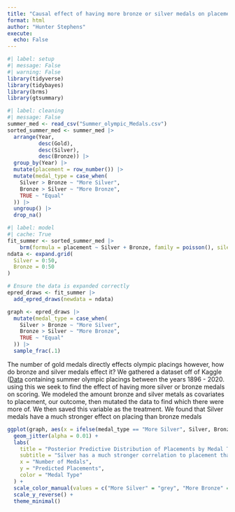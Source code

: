 ```yaml
---
title: "Causal effect of having more bronze or silver medals on placement"
format: html
author: "Hunter Stephens"
execute: 
  echo: False
---
```


```r
#| label: setup
#| message: False
#| warning: False
library(tidyverse)
library(tidybayes)
library(brms)
library(gtsummary)
```

```r
#| label: cleaning
#| message: False
summer_med <- read_csv("Summer_olympic_Medals.csv")
sorted_summer_med <- summer_med |>
  arrange(Year, 
          desc(Gold), 
          desc(Silver), 
          desc(Bronze)) |>
  group_by(Year) |>
  mutate(placement = row_number()) |> 
  mutate(medal_type = case_when(
    Silver > Bronze ~ "More Silver",
    Bronze > Silver ~ "More Bronze",
    TRUE ~ "Equal"
  )) |>
  ungroup() |> 
  drop_na()

```

```r
#| label: model
#| cache: True
fit_summer <- sorted_summer_med |> 
    brm(formula = placement ~ Silver + Bronze, family = poisson(), silent = 2, refresh = 0, seed = 9)
ndata <- expand.grid(
  Silver = 0:50, 
  Bronze = 0:50
)

# Ensure the data is expanded correctly
epred_draws <- fit_summer |> 
  add_epred_draws(newdata = ndata)

graph <- epred_draws |> 
  mutate(medal_type = case_when(
    Silver > Bronze ~ "More Silver",
    Bronze > Silver ~ "More Bronze",
    TRUE ~ "Equal"
  )) |>
  sample_frac(.1) 
```

The number of gold medals directly effects olympic placings however, how do bronze and silver medals effect it? We gathered a dataset off of Kaggle ([Data](https://www.kaggle.com/datasets/ramontanoeiro/summer-olympic-medals-1986-2020) containing summer olympic placings between the years 1896 - 2020. using this we seek to find the effect of having more silver or bronze medals on scoring. We modeled the amount bronze and silver metals as covariates to placement, our outcome, then mutated the data to find which there were more of. We then saved this variable as the treatment. We found that Silver medals have a much stronger effect on placing than bronze medals

```r
ggplot(graph, aes(x = ifelse(medal_type == "More Silver", Silver, Bronze), y = .epred, color = medal_type)) +
  geom_jitter(alpha = 0.01) +
  labs(
    title = "Posterior Predictive Distribution of Placements by Medal Type",
    subtitle = "Silver has a much stronger correlation to placement than bronze",
    x = "Number of Medals",
    y = "Predicted Placements",
    color = "Medal Type"
  ) +
  scale_color_manual(values = c("More Silver" = "grey", "More Bronze" = "tan"), guide = guide_legend(override.aes = list(alpha = 1))) +
  scale_y_reverse() +
  theme_minimal()
```

 
